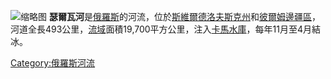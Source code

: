 [[File:Kungur_asv2019-05_img56_Sylva_River.jpg|缩略图]]
'''瑟爾瓦河'''是[[俄羅斯|俄羅斯]]的河流，位於[[斯維爾德洛夫斯克州|斯維爾德洛夫斯克州]]和[[彼爾姆邊疆區|彼爾姆邊疆區]]，河道全長493公里，[[流域|流域]]面積19,700平方公里，注入[[卡馬水庫|卡馬水庫]]，每年11月至4月結冰。
{{俄羅斯地理小作品}}

[[Category:俄羅斯河流|Category:俄羅斯河流]]